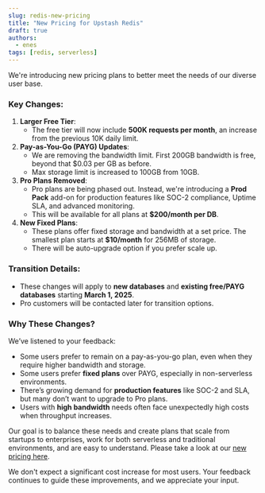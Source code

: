 ```yaml
---
slug: redis-new-pricing
title: "New Pricing for Upstash Redis"
draft: true
authors:
  - enes
tags: [redis, serverless]
---
```


We're introducing new pricing plans to better meet the needs of our diverse user base.

### **Key Changes:**

1. **Larger Free Tier**:
    - The free tier will now include **500K requests per month**, an increase from the previous 10K daily limit.
2. **Pay-as-You-Go (PAYG) Updates**:
    - We are removing the bandwidth limit. First 200GB bandwidth is free, beyond that $0.03 per GB as before.
    - Max storage limit is increased to 100GB from 10GB.
3. **Pro Plans Removed**:
    - Pro plans are being phased out. Instead, we're introducing a **Prod Pack** add-on for production features like SOC-2 compliance, Uptime SLA, and advanced monitoring.
    - This will be available for all plans at **$200/month per DB**.
4. **New Fixed Plans**:
    - These plans offer fixed storage and bandwidth at a set price. The smallest plan starts at **$10/month** for 256MB of storage.
    - There will be auto-upgrade option if you prefer scale up.

### **Transition Details:**

- These changes will apply to **new databases** and **existing free/PAYG databases** starting **March 1, 2025**.
- Pro customers will be contacted later for transition options.

### **Why These Changes?**

We’ve listened to your feedback:

- Some users prefer to remain on a pay-as-you-go plan, even when they require higher bandwidth and storage.
- Some users prefer **fixed plans** over PAYG, especially in non-serverless environments.
- There’s growing demand for **production features** like SOC-2 and SLA, but many don’t want to upgrade to Pro plans.
- Users with **high bandwidth** needs often face unexpectedly high costs when throughput increases.

Our goal is to balance these needs and create plans that scale from startups to enterprises, work for both serverless and traditional environments, and are easy to understand. Please take a look at our [new pricing here](https://upstash.com/docs/redis/overall/pricing).

We don't expect a significant cost increase for most users. Your feedback continues to guide these improvements, and we appreciate your input.